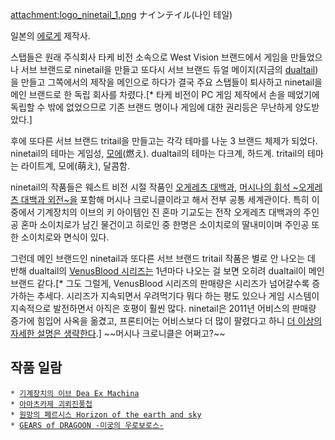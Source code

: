 attachment:logo_ninetail_1.png
ナインテイル(나인 테일)

일본의 [[에로게]] 제작사.

스탭들은 원래 주식회사 타케 비전 소속으로 West Vision 브랜드에서 게임을 만들었으나 서브 브랜드로 ninetail을 만들고 또다시 서브 브랜드 듀얼 메이지(지금의 [[dualtail]])을 만들고 그쪽에서의 제작을 메인으로 하다가 결국 주요 스탭들이 퇴사하고 ninetail을 메인 브랜드로 한 독립 회사를 차렸다.[* 타케 비전이 PC 게임 제작에서 손을 떼었기에 독립할 수 밖에 없었으므로 기존 브랜드 명이나 게임에 대한 권리등은 무난하게 양도받았다.]

후에 또다른 서브 브랜드 tritail을 만들고는 각각 테마를 나눈 3 브랜드 체제가 되었다. ninetail의 테마는 게임성, [[모에]](燃え). dualtail의 테마는 다크계, 하드계. tritail의 테마는 라이트계, 모에(萌え), 달콤함.

ninetail의 작품들은 웨스트 비전 시절 작품인 [[오게레츠 대백과]], [[머시나의 휘석 ~오게레츠 대백과 외전~]]을 포함해 머시나 크로니클이라고 해서 전부 공통 세계관이다. 특히 이중에서 기계장치의 이브의 키 아이템인 진 혼마 기교도는 전작 오게레츠 대백과의 주인공 혼마 소이치로가 남긴 물건이고 히로인 중 한명은 소이치로의 딸내미이며 주인공 또한 소이치로와 면식이 있다.

그런데 메인 브랜드인 ninetail과 또다른 서브 브랜드 tritail 작품은 별로 안 나오는 데 반해 dualtail의 [[VenusBlood 시리즈]]는 1년마다 나오는 걸 보면 오히려 dualtail이 메인 브랜드 같다.[* 그도 그럴게, VenusBlood 시리즈의 판매량은 시리즈가 넘어갈수록 증가하는 추세다. 시리즈가 지속되면서 우려먹기다 뭐다 하는 평도 있으나 게임 시스템이 지속적으로 발전하면서 아직은 호평이 훨씬 많다. ninetail은 2011년 어비스의 판매량 증가에 힘입어 사옥을 옮겼고, 프론티어는 어비스보다 더 많이 팔렸다고 하니 [[더 이상의 자세한 설명은 생략한다]].] ~~머시나 크로니클은 어쩌고?~~

== 작품 일람 ==
 * [[기계장치의 이브 Dea Ex Machina]]
 * [[아마츠카제 괴뢰진풍첩]]
 * [[원망의 페르시스 Horizon of the earth and sky]]
 * [[GEARS of DRAGOON -미궁의 우로보로스-]]

